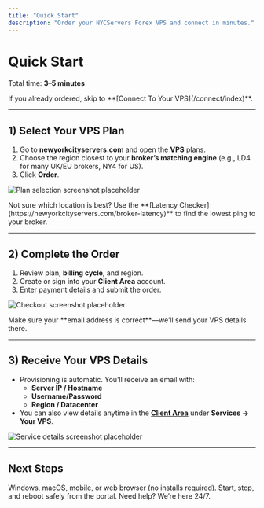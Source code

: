 ```yaml
---
title: "Quick Start"
description: "Order your NYCServers Forex VPS and connect in minutes."
---
```


# Quick Start

Total time: **3–5 minutes**

<Callout type="info">
If you already ordered, skip to **[Connect To Your VPS](/connect/index)**.
</Callout>

---

## 1) Select Your VPS Plan

1. Go to **newyorkcityservers.com** and open the **VPS** plans.
2. Choose the region closest to your **broker’s matching engine** (e.g., LD4 for many UK/EU brokers, NY4 for US).
3. Click **Order**.

![Plan selection screenshot placeholder](../images/quickstart-plan-selection.png)

<Callout type="tip">
Not sure which location is best? Use the **[Latency Checker](https://newyorkcityservers.com/broker-latency)** to find the lowest ping to your broker.
</Callout>

---

## 2) Complete the Order

1. Review plan, **billing cycle**, and region.
2. Create or sign into your **Client Area** account.
3. Enter payment details and submit the order.

![Checkout screenshot placeholder](../images/quickstart-checkout.png)

<Callout type="warning">
Make sure your **email address is correct**—we’ll send your VPS details there.
</Callout>

---

## 3) Receive Your VPS Details

- Provisioning is automatic. You’ll receive an email with:
  - **Server IP / Hostname**
  - **Username/Password**
  - **Region / Datacenter**
- You can also view details anytime in the **[Client Area](https://newyorkcityservers.com/billing/)** under **Services → Your VPS**.

![Service details screenshot placeholder](../images/quickstart-service-details.png)

---

## Next Steps

<Columns cols={3}>
  <Card title="Connect To Your VPS" icon="laptop" href="/connect/index">
    Windows, macOS, mobile, or web browser (no installs required).
  </Card>
  <Card title="Power Controls" icon="power" href="/management/power-controls">
    Start, stop, and reboot safely from the portal.
  </Card>
  <Card title="Contact Support" icon="life-ring" href="https://newyorkcityservers.com/contact-us">
    Need help? We’re here 24/7.
  </Card>
</Columns>